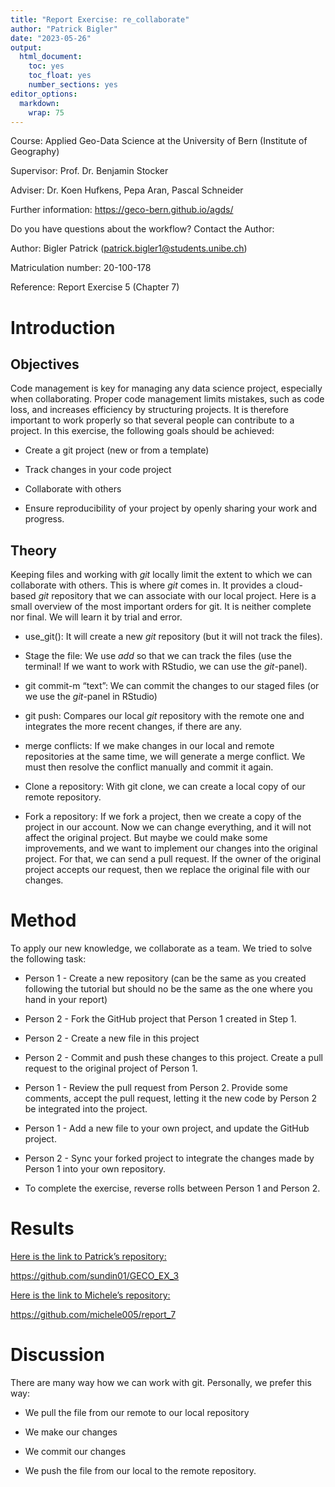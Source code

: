 ```yaml
---
title: "Report Exercise: re_collaborate"
author: "Patrick Bigler"
date: "2023-05-26"
output: 
  html_document:
    toc: yes
    toc_float: yes
    number_sections: yes
editor_options: 
  markdown: 
    wrap: 75
---
```


Course: Applied Geo-Data Science at the University of Bern (Institute of
Geography)

Supervisor: Prof. Dr. Benjamin Stocker

Adviser: Dr. Koen Hufkens, Pepa Aran, Pascal Schneider

Further information: <https://geco-bern.github.io/agds/>

Do you have questions about the workflow? Contact the Author:

Author: Bigler Patrick
([patrick.bigler1\@students.unibe.ch](mailto:patrick.bigler1@students.unibe.ch){.email})

Matriculation number: 20-100-178

Reference: Report Exercise 5 (Chapter 7)

# Introduction

## Objectives

Code management is key for managing any data science project, especially
when collaborating. Proper code management limits mistakes, such as code
loss, and increases efficiency by structuring projects. It is therefore
important to work properly so that several people can contribute to a
project. In this exercise, the following goals should be achieved:

-   Create a git project (new or from a template)

-   Track changes in your code project

-   Collaborate with others

-   Ensure reproducibility of your project by openly sharing your work and
    progress.

## Theory

Keeping files and working with *git* locally limit the extent to which we
can collaborate with others. This is where *git* comes in. It provides a
cloud-based *git* repository that we can associate with our local project.
Here is a small overview of the most important orders for git. It is
neither complete nor final. We will learn it by trial and error. 

-   use_git(): It will create a new *git* repository (but it will not track
    the files).

```{=html}
<!-- -->
```
-   Stage the file: We use *add* so that we can track the files (use the
    terminal! If we want to work with RStudio, we can use the *git*-panel).

-   git commit-m "text": We can commit the changes to our staged files (or
    we use the *git*-panel in RStudio)

-   git push: Compares our local *git* repository with the remote one and
    integrates the more recent changes, if there are any.

-   merge conflicts: If we make changes in our local and remote
    repositories at the same time, we will generate a merge conflict. We
    must then resolve the conflict manually and commit it again.

-   Clone a repository: With git clone, we can create a local copy of our
    remote repository.

-   Fork a repository: If we fork a project, then we create a copy of the
    project in our account. Now we can change everything, and it will not
    affect the original project. But maybe we could make some improvements,
    and we want to implement our changes into the original project. For
    that, we can send a pull request. If the owner of the original project
    accepts our request, then we replace the original file with our
    changes.

# Method

To apply our new knowledge, we collaborate as a team. We tried to solve the
following task:

-   Person 1 - Create a new repository (can be the same as you created
    following the tutorial but should no be the same as the one where you
    hand in your report)

-   Person 2 - Fork the GitHub project that Person 1 created in Step 1.

-   Person 2 - Create a new file in this project

-   Person 2 - Commit and push these changes to this project. Create a pull
    request to the original project of Person 1.

-   Person 1 - Review the pull request from Person 2. Provide some
    comments, accept the pull request, letting it the new code by Person 2
    be integrated into the project.

-   Person 1 - Add a new file to your own project, and update the GitHub
    project.

-   Person 2 - Sync your forked project to integrate the changes made by
    Person 1 into your own repository.

-   To complete the exercise, reverse rolls between Person 1 and Person 2.

# Results

[Here is the link to Patrick's repository:]{.underline}

<https://github.com/sundin01/GECO_EX_3>

[Here is the link to Michele's repository:]{.underline}

<https://github.com/michele005/report_7>

# Discussion

There are many way how we can work with git. Personally, we prefer this
way:

-   We pull the file from our remote to our local repository

-   We make our changes

-   We commit our changes

-   We push the file from our local to the remote repository.
